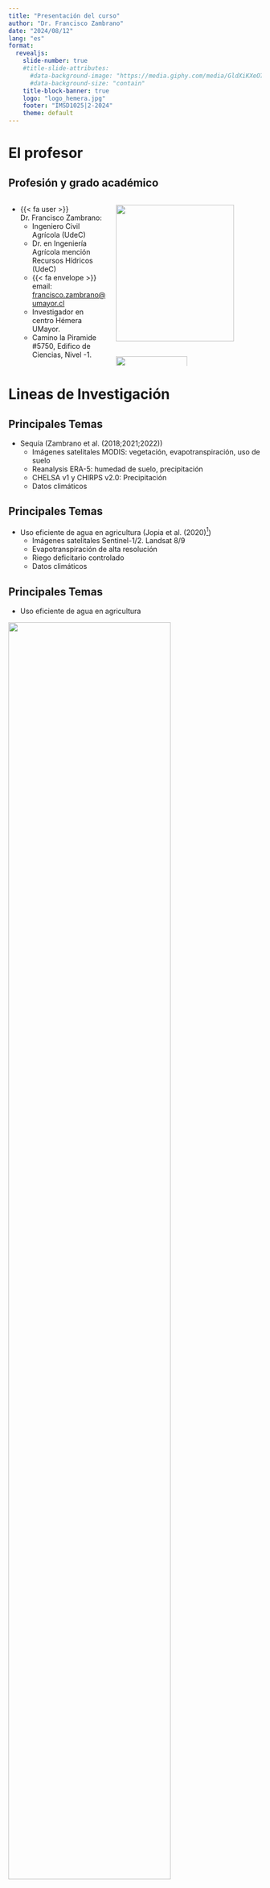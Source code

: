 ```yaml
---
title: "Presentación del curso"
author: "Dr. Francisco Zambrano"
date: "2024/08/12"
lang: "es"
format: 
  revealjs:
    slide-number: true
    #title-slide-attributes: 
      #data-background-image: "https://media.giphy.com/media/GldXiKXeO7hpczEHxt/giphy.gif"
      #data-background-size: "contain"
    title-block-banner: true
    logo: "logo_hemera.jpg"
    footer: "IMSD1025|2-2024"
    theme: default
---
```


# El profesor {background-color='lightblue'}

## Profesión y grado académico {.smaller}

::: {.columns}


::: {.column width="40%"}

::: incremental
- {{< fa user >}} Dr. Francisco Zambrano: 
  -  Ingeniero Civil Agrícola (UdeC)
  -  Dr. en Ingeniería Agrícola mención Recursos Hídricos (UdeC)
  - {{< fa envelope >}} email: [francisco.zambrano@umayor.cl](mailto:francisco.zambrano@umayor.cl)
  - Investigador en centro Hémera UMayor.
  - Camino la Piramide #5750, Edifico de Ciencias, Nivel -1.
:::

:::

::: {.column width="60%"}

::: {.r-stack}

![](img/google-scholar1.png){.fragment align=center width=90%}
![](img/google-scholar2.png){.fragment align=center width=70% height=250}
:::

:::

:::

# Lineas de Investigación {background-color='orange'}

## {background-image="https://media.giphy.com/media/1hBVgVAst7sZAQRdWl/giphy.gif" background-size="contain"}

## Principales Temas

::: incremental

- Sequía (Zambrano et al. (2018;2021;2022))
  - Imágenes satelitales MODIS: vegetación, evapotranspiración, uso de suelo
  - Reanalysis ERA-5: humedad de suelo, precipitación
  - CHELSA v1 y CHIRPS v2.0: Precipitación
  - Datos climáticos
:::

## {background-image="img/map_study_area_join.png" background-size="contain"}

## {background-image="img/map_zcNDVI_ts.png" background-size="contain"}


## Principales Temas

- Uso eficiente de agua en agricultura (Jopia et al. (2020)[^1])
  - Imágenes satelitales Sentinel-1/2. Landsat 8/9
  - Evapotranspiración de alta resolución
  - Riego deficitario controlado
  - Datos climáticos

[^1]: Jopia, A.; Zambrano, F.; Pérez-Martínez, W.; Vidal-Páez, P.; Molina, J.; de la Hoz Mardones, F. Time-Series of Vegetation Indices (VNIR/SWIR) Derived from Sentinel-2 (A/B) to Assess Turgor Pressure in Kiwifruit. ISPRS Int. J. Geo-Inf. 2020, 9, 641. https://doi.org/10.3390/ijgi9110641

## Principales Temas

- Uso eficiente de agua en agricultura 

![](img/wue1_satelite.png){width="80%" fig-align="center"}

## Principales Temas

- Uso eficiente de agua en agricultura 

![](img/wue2_satelite.png){width="80%" fig-align="center"}

## Principales Temas

- Monitoreo de fenología y estimación de producción (trigo y maíz)
  - Imagenes satelitales Sentinel-2
  - Derivación de índices espectrales
  - Cálculo de índice de área foliar (LAI)
  - Muestreo de biomasa vegetal

## Principales Temas

- Monitoreo de fenología y estimación de producción 

![](img/map_study_chile_globe_H_VB.png){width="80%" fig-align="center"}

## Principales Temas

- Monitoreo de fenología y estimación de producción 

![](img/fenolgia_indices_temporada.png){width="80%" fig-align="center"}


# Proyectos {background-color='lightblue'}

## Director: {.smaller}

1. Fondecyt de Iniciación `N°11190360` (ANID)
    - `Título:` The impact of weather variability on wheat and maize production: an improved early warning model for agricultural drought
    - `Monto:` ~100 $MM
    - `Periodo:` 2019-2023

::: {layout-nrow=1}
![](img/fondecyt_ini1.jpeg){width=200}
![](img/fondecyt_ini2.jpeg){width=200}
![](img/fondecyt_ini3.jpeg){width=200}
![](img/fondecyt_ini5.jpeg){width=200}
![](img/fondecyt_ini6.jpeg){width=200}
:::

## Director: {.smaller}

2. Fondef  Idea `ID21|10297` (ANID)
    - `Título:` SatOri: Sistema Satelital para Optimización de Riego
    - `Monto:` ~200 $MM
    - `Periodo:` 2022-2024

::: {layout-nrow=2}
![](img/fondef_idea1.jpeg){width=200}
![](img/fondef_idea2.jpeg){width=200}
![](img/fondef_idea3.jpeg){ width=200}
![](img/fondef_idea4.jpeg){ width=200}

:::

## Director: {.smaller}

3. Fondo Estrategíco en Sequía `FSEQ210022` (ANID)
    - `Título:` A multi-scale drought observatory for Chile: an early warning system to mitigate agricultural and ecological impacts 
    - `Monto:` ~300 $MM
    - `Periodo:` 2022-2023

::: {layout-nrow=1}
![](img/visita_dirk1.jpeg){width=300}
![](img/visita_dirk4.jpeg){width=200}
![](img/visita_anton2.jpeg){ width=200}
![](img/visita_anton3.jpeg){ width=200}

:::

## Otras colaboraciones en proyectos {.smaller}

- `Fondecyt regular:` MULTIVARIATE DROUGHT MONITOR SYSTEM: BIOPHYSICAL MODELLING, REMOTE SENSING AND HYDROCLIMATIC INFORMATION FOR DROUGHT ANALYISIS AND FORECASTING IN AGRICULTURE.
    - `Institución:` Universidad Católica
    - `Periodo:` 2021-2024
    - `Inv. Responsable:` Dr. Francisco Meza

- `Anillo`: Modeling of Epigenetic Gene Regulatory Networks in sweet cherry floral buds in response to differential seasonal climate conditions
    - `Institución:` Universidad Mayor
    - `Periodo:` 2021-2024
    - `Inv. Responsable:` Dra. Andrea Miyasaka

# Descripción del Curso {background-color='green'}

## Objetivos {background-image="../img//R_logo.png" background-position="97.5% 2.5%" background-size="7.5%" layout="true" .smaller}

::: incremental
- Lograr habilidades en el uso básico del software `R`
- Lograr habilidades en el manejo de datos geospaciales de tipo  vectoriales y raster mediante el uso del `software R`
- Lograr habilidades en la aplicacion de operaciones geométricas con datos vectoriales.
- Lograr habilidades en la aplicación de operaciones espaciales con datos raster.
- Realizar análisis de imágenes multiespectrales con el `software R`

:::

## Metodología {background-image="../img//R_logo.png" background-position="97.5% 2.5%" background-size="7.5%" layout="true" .smaller}

- Clases teóricas con ejemplos 

- Talleres en computador utilizando `R` y la IDE `RStudio`


## Horario {background-image="../img//R_logo.png" background-position="97.5% 2.5%" background-size="7.5%" layout="true" .smaller}


::: incremental
- Lunes 8:30 - 9:50 (Catedra)
- Lunes 10:00 - 12:40 (Taller)  
Sala 
   
:::

## Evaluaciones  {background-image="../img//R_logo.png" background-position="97.5% 2.5%" background-size="7.5%" layout="true" .smaller}

- Evaluación 1 (20%)
    - Tipo: teórica practica
    - Fecha: 23 septiembre 2024
  
- Evaluación 2 (30%)
    - Tipo: teórica practica
    - Fecha: 04 noviembre 2024

- Talleres (30%)
    - Tipo: laboratorio computación
    - Cantidad: 5-7 talleres
    
- Trabajo Final (20%)


## Recursos para aprender {background-image="../img//R_logo.png" background-position="97.5% 2.5%" background-size="7.5%" layout="true" .smaller}

::: incremental
- R
  - [SWIRL](https://swirlstats.com/)
  - [Quick-R](https://www.statmethods.net/)

- R-Spatial
  - [r-spatial](https://www.r-spatial.org/) - Edzer Pebesma
  - [rspatial](https://www.rspatial.org/) - Robert Hijmans

- Libros R-Spatial
  - [Applied Spatial Data Analysis with R. Roger Bivand, Edzer Pebesma, Virgilio Gómez-Rubio.](http://gis.humboldt.edu/OLM/r/Spatial%20Analysis%20With%20R.pdf)
  - [Geocomputation with R. Robin Lovelace, Jakub Nowosad, Jannes Muenchow](https://geocompr.robinlovelace.net/)
  - [Spatial Data Science](https://keen-swartz-3146c4.netlify.app/). Edzer Pebesma y Roger Bivand. Estado: en desarrollo
:::
